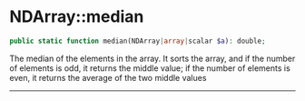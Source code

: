 # NDArray::median

```php
public static function median(NDArray|array|scalar $a): double;
```
The median of the elements in the array. It sorts the array, and if the number of elements is odd,
it returns the middle value; if the number of elements is even, it returns the average of the two middle values


---

